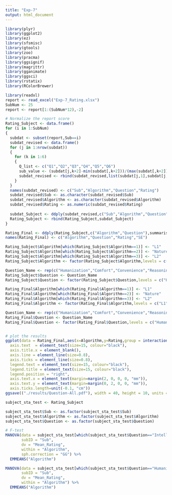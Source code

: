 ```yaml
---
title: "Exp-7"
output: html_document
---
```


```r
library(plyr)
library(ggplot2)
library(ez)
library(sfsmisc)
library(gtools)
library(zoo)
library(pracma)
library(ggsignif)
library(magrittr)
library(gganimate)
library(ggsci)
library(rstatix)
library(RColorBrewer)
```

```r
library(readxl)
report <- read_excel("Exp-7_Rating.xlsx")
SubNum <- 25
report <- report[1:(SubNum*12),-2]
```

```r

# Normalize the report score
Rating_Subject <- data.frame()
for (i in 1:SubNum)
{
  subdat <- subset(report,Sub==i)
  subdat_revised <- data.frame()
  for (j in 1:nrow(subdat)) 
  {
    for (k in 1:6) 
    {
      Q_list <- c("Q1","Q2","Q3","Q4","Q5","Q6")
      sub_value <- (subdat[j,k+2]-min(subdat[,k+2]))/(max(subdat[,k+2])-min(subdat[,k+2]))
      subdat_revised <- rbind(subdat_revised,list(subdat[j,1],subdat[j,2],Q_list[k],sub_value)) # normalize the rating of Q1~Q6
    }
  }
  names(subdat_revised) <- c("Sub","Algorithm","Question","Rating")
  subdat_revised$Sub <- as.character(subdat_revised$Sub)
  subdat_revised$Algorithm <- as.character(subdat_revised$Algorithm)
  subdat_revised$Rating <- as.numeric(subdat_revised$Rating)
  
  subdat_Subject <- ddply(subdat_revised,c("Sub","Algorithm","Question"),summarise,Mean_Rating = mean(Rating))
  Rating_Subject <- rbind(Rating_Subject,subdat_Subject)
}

Rating_Final <- ddply(Rating_Subject,c("Algorithm","Question"),summarise,Rating = mean(Mean_Rating),SE = (sd(Mean_Rating)/sqrt(SubNum)))
names(Rating_Final) <- c("Algorithm","Question","Rating","SE")

Rating_Subject$Algorithm[which(Rating_Subject$Algorithm==1)] <- "L1"
Rating_Subject$Algorithm[which(Rating_Subject$Algorithm==2)] <- "Nature"
Rating_Subject$Algorithm[which(Rating_Subject$Algorithm==3)] <- "L2"
Rating_Subject$Algorithm <- factor(Rating_Subject$Algorithm,levels = c("L1","Nature","L2"))

Question_Name <- rep(c("Humanization","Comfort","Convenience","Reasoning","Flexibility","Intelligence"),times = 75)
Rating_Subject$Question <- Question_Name
Rating_Subject$Question <- factor(Rating_Subject$Question,levels = c("Humanization","Comfort","Convenience","Reasoning","Flexibility","Intelligence","Collision"))

Rating_Final$Algorithm[which(Rating_Final$Algorithm==1)] <- "L1"
Rating_Final$Algorithm[which(Rating_Final$Algorithm==2)] <- "Nature"
Rating_Final$Algorithm[which(Rating_Final$Algorithm==3)] <- "L2"
Rating_Final$Algorithm <- factor(Rating_Final$Algorithm,levels = c("L1","Nature","L2"))

Question_Name <- rep(c("Humanization","Comfort","Convenience","Reasoning","Flexibility","Intelligence"),times = 3)
Rating_Final$Question <- Question_Name
Rating_Final$Question <- factor(Rating_Final$Question,levels = c("Humanization","Comfort","Convenience","Reasoning","Flexibility","Intelligence","Collision"))


# plot the results
ggplot(data = Rating_Final,aes(x=Algorithm,y=Rating,group = interaction(Question))) + geom_bar(stat = "identity",aes(fill=Algorithm),colour="black",width = 0.4,size=1,position=position_dodge(0.6)) + geom_errorbar(aes(ymin=Rating-SE,ymax=Rating+SE),width=0.15,size=1,position=position_dodge(0.6)) + xlab("Algorithm") + ylab("Rating") + facet_wrap(c("Question"),ncol = 6) + coord_cartesian(ylim=c(0,1)) + scale_y_continuous(breaks=seq(0,1,0.2),expand=c(0,0)) + theme_classic()  + scale_fill_manual(values = c(brewer.pal(9,"Blues")[3],brewer.pal(9,"Blues")[1],brewer.pal(9,"Blues")[4])) + theme(axis.title.y = element_text(size=20,colour = "black"),
  axis.text  = element_text(size=15, colour="black"),
  axis.title.x = element_blank(),
  axis.line = element_line(size=0.8),
  axis.ticks = element_line(size=0.8),
  legend.text = element_text(size=15, colour="black"),
  legend.title = element_text(size=15, colour="black"),
  legend.position = "right",
  axis.text.x = element_text(margin=margin(2, 0, 0, 0, "mm")),
  axis.text.y = element_text(margin=margin(0, 2, 0, 0, "mm")),
  axis.ticks.length=unit(-0.1, "cm"))
ggsave(("./results/Question-All.pdf"), width = 40, height = 10, units = "cm")
```

```r
subject_sta_test <- Rating_Subject

subject_sta_test$Sub <- as.factor(subject_sta_test$Sub)
subject_sta_test$Algorithm <- as.factor(subject_sta_test$Algorithm)
subject_sta_test$Question <- as.factor(subject_sta_test$Question)

# F-test
MANOVA(data = subject_sta_test[which(subject_sta_test$Question=="Intelligence"),],
       subID = "Sub",
       dv = "Mean_Rating",
       within = "Algorithm",
       sph.correction = "GG") %>%
  EMMEANS("Algorithm")

MANOVA(data = subject_sta_test[which(subject_sta_test$Question=="Humanization"),],
       subID = "Sub",
       dv = "Mean_Rating",
       within = "Algorithm") %>%
  EMMEANS("Algorithm")
```
